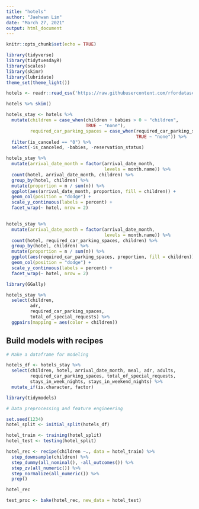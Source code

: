 ```yaml
---
title: "hotels"
author: "Jaehwan Lim"
date: "March 27, 2021"
output: html_document
---
```


```r
knitr::opts_chunk$set(echo = TRUE)
```

```r
library(tidyverse)
library(tidytuesdayR)
library(scales)
library(skimr)
library(lubridate)
theme_set(theme_light())

hotels <- readr::read_csv('https://raw.githubusercontent.com/rfordatascience/tidytuesday/master/data/2020/2020-02-11/hotels.csv')
```


```r
hotels %>% skim()
```


```r
hotels_stay <- hotels %>% 
  mutate(children = case_when(children + babies > 0 ~ "children", 
                              TRUE ~ "none"), 
         required_car_parking_spaces = case_when(required_car_parking_spaces > 0 ~ "required", 
                                                 TRUE ~ "none")) %>% 
  filter(is_canceled == "0") %>% 
  select(-is_canceled, -babies, -reservation_status)
```

```r
hotels_stay %>% 
  mutate(arrival_date_month = factor(arrival_date_month, 
                                     levels = month.name)) %>% 
  count(hotel, arrival_date_month, children) %>% 
  group_by(hotel, children) %>% 
  mutate(proportion = n / sum(n)) %>% 
  ggplot(aes(arrival_date_month, proportion, fill = children)) +
  geom_col(position = "dodge") +
  scale_y_continuous(labels = percent) +
  facet_wrap(~ hotel, nrow = 2)
  
```


```r
hotels_stay %>% 
  mutate(arrival_date_month = factor(arrival_date_month, 
                                     levels = month.name)) %>% 
  count(hotel, required_car_parking_spaces, children) %>% 
  group_by(hotel, children) %>% 
  mutate(proportion = n / sum(n)) %>% 
  ggplot(aes(required_car_parking_spaces, proportion, fill = children)) +
  geom_col(position = "dodge") +
  scale_y_continuous(labels = percent) +
  facet_wrap(~ hotel, nrow = 2)
```


```r
library(GGally)

hotels_stay %>% 
  select(children, 
         adr, 
         required_car_parking_spaces, 
         total_of_special_requests) %>% 
  ggpairs(mapping = aes(color = children))
```

## Build models with recipes

```r
# Make a dataframe for modeling

hotels_df <- hotels_stay %>% 
  select(children, hotel, arrival_date_month, meal, adr, adults, 
         required_car_parking_spaces, total_of_special_requests, 
         stays_in_week_nights, stays_in_weekend_nights) %>% 
  mutate_if(is.character, factor)
```


```r
library(tidymodels)

# Data preprocessing and feature engineering

set.seed(1234)
hotel_split <- initial_split(hotels_df)

hotel_train <- training(hotel_split)
hotel_test <- testing(hotel_split)

hotel_rec <- recipe(children ~., data = hotel_train) %>% 
  step_downsample(children) %>% 
  step_dummy(all_nominal(), -all_outcomes()) %>% 
  step_zv(all_numeric()) %>% 
  step_normalize(all_numeric()) %>% 
  prep()

hotel_rec

test_proc <- bake(hotel_rec, new_data = hotel_test)
```


```r

```













